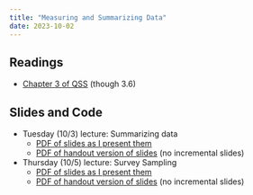 ```yaml
---
title: "Measuring and Summarizing Data"
date: 2023-10-02
---
```



## Readings 

- [Chapter 3 of QSS](https://press.princeton.edu/books/hardcover/9780691222271/quantitative-social-science) (though 3.6)


## Slides and Code

- Tuesday (10/3) lecture: Summarizing data
  - [PDF of slides as I present them](/slides/09_summarizing_data.pdf)
  - [PDF of handout version of slides](/slides/09_summarizing_data_handout.pdf) (no incremental slides)

- Thursday (10/5) lecture: Survey Sampling
  - [PDF of slides as I present them](/slides/10_survey_sampling.pdf)
  - [PDF of handout version of slides](/slides/10_survey_sampling_handout.pdf) (no incremental slides)
<!--   - Code: [`cces.Rmd`](/files/code/cces.Rmd) -->
